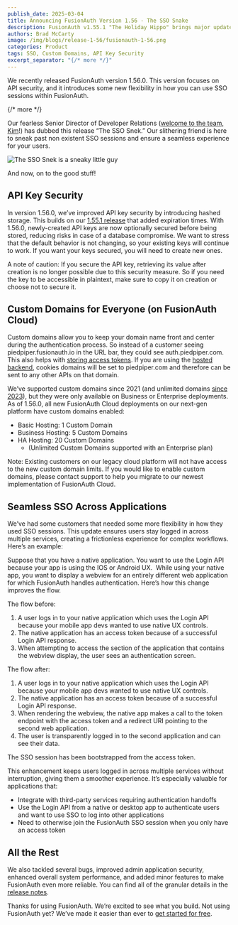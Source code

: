 ```yaml
---
publish_date: 2025-03-04
title: Announcing FusionAuth Version 1.56 - The SSO Snake
description: FusionAuth v1.55.1 "The Holiday Hippo" brings major updates including SAML encryption support, enhanced API key security with via expiration, configurable lambda timeouts, and more. 
authors: Brad McCarty
image: /img/blogs/release-1-56/fusionauth-1-56.png
categories: Product
tags: SSO, Custom Domains, API Key Security
excerpt_separator: "{/* more */}"
---
```


We recently released FusionAuth version 1.56.0. This version focuses on API security, and it introduces some new flexibility in how you can use SSO sessions within FusionAuth.

{/* more */}

Our fearless Senior Director of Developer Relations ([welcome to the team, Kim](https://www.linkedin.com/posts/fusionauth_this-week-we-are-super-excited-to-welcome-activity-7301000700145131520-FkVA?utm_source=share&utm_medium=member_desktop&rcm=ACoAAAGscwkBMMEEWM3JSitpba873aUwI_0jz6Q)!) has dubbed this release “The SSO Snek.” Our slithering friend is here to sneak past non existent SSO sessions and ensure a seamless experience for your users.

![The SSO Snek is a sneaky little guy](/img/blogs/release-1-56/sso-snake.jpg)

And now, on to the good stuff!

## API Key Security

In version 1.56.0, we’ve improved API key security by introducing hashed storage. This builds on our [1.55.1 release](/blog/announcing-fusionauth-1-55) that added expiration times. With 1.56.0, newly-created API keys are now optionally secured before being stored, reducing risks in case of a database compromise. We want to stress that the default behavior is not changing, so your existing keys will continue to work. If you want your keys secured, you will need to create new ones.

A note of caution: If you secure the API key, retrieving its value after creation is no longer possible due to this security measure. So if you need the key to be accessible in plaintext, make sure to copy it on creation or choose not to secure it.

## Custom Domains for Everyone (on FusionAuth Cloud)

Custom domains allow you to keep your domain name front and center during the authentication process. So instead of a customer seeing piedpiper.fusionauth.io in the URL bar, they could see auth.piedpiper.com. This also helps with [storing access tokens](/articles/oauth/oauth-token-storage). If you are using the [hosted backend](/docs/apis/hosted-backend), cookies domains will be set to piedpiper.com and therefore can be sent to any other APIs on that domain.

We’ve supported custom domains since 2021 (and unlimited domains [since 2023](/blog/introducing-unlimited-custom-domains-for-fusionauth-cloud)), but they were only available on Business or Enterprise deployments. As of 1.56.0, all new FusionAuth Cloud deployments on our next-gen platform have custom domains enabled:

- Basic Hosting: 1 Custom Domain
- Business Hosting: 5 Custom Domains
- HA Hosting: 20 Custom Domains
  - (Unlimited Custom Domains supported with an Enterprise plan)

Note: Existing customers on our legacy cloud platform will not have access to the new custom domain limits. If you would like to enable custom domains, please contact support to help you migrate to our newest implementation of FusionAuth Cloud.

## Seamless SSO Across Applications

We’ve had some customers that needed some more flexibility in how they used SSO sessions. This update ensures users stay logged in across multiple services, creating a frictionless experience for complex workflows. Here’s an example:

Suppose that you have a native application. You want to use the Login API because your app is using the IOS or Android UX.  While using your native app, you want to display a webview for an entirely different web application for which FusionAuth handles authentication. Here’s how this change improves the flow.

The flow before:

1. A user logs in to your native application which uses the Login API because your mobile app devs wanted to use native UX controls.
2. The native application has an access token because of a successful Login API response.
3. When attempting to access the section of the application that contains the webview display, the user sees an authentication screen.

The flow after:

1. A user logs in to your native application which uses the Login API because your mobile app devs wanted to use native UX controls.
2. The native application has an access token because of a successful Login API response.
3. When rendering the webview, the native app makes a call to the token endpoint with the access token and a redirect URI pointing to the second web application.
4. The user is transparently logged in to the second application and can see their data.

The SSO session has been bootstrapped from the access token.

This enhancement keeps users logged in across multiple services without interruption, giving them a smoother experience. It’s especially valuable for applications that:

- Integrate with third-party services requiring authentication handoffs
- Use the Login API from a native or desktop app to authenticate users and want to use SSO to log into other applications
- Need to otherwise join the FusionAuth SSO session when you only have an access token

## All the Rest

We also tackled several bugs, improved admin application security, enhanced overall system performance, and added minor features to make FusionAuth even more reliable. You can find all of the granular details in the [release notes](/docs/release-notes/).

Thanks for using FusionAuth. We’re excited to see what you build. Not using FusionAuth yet? We’ve made it easier than ever to [get started for free](/get-started).
